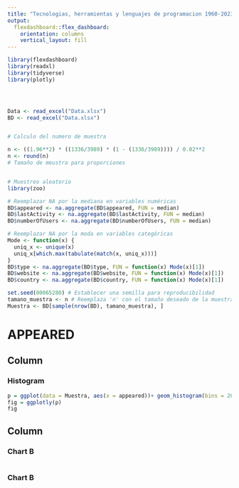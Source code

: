 ```yaml
---
title: "Tecnologias, herramientas y lenguajes de programacion 1960-2023"
output: 
  flexdashboard::flex_dashboard:
    orientation: columns
    vertical_layout: fill
---
```


```r




library(flexdashboard)
library(readxl)
library(tidyverse)
library(plotly)




Data <- read_excel("Data.xlsx")
BD <- read_excel("Data.xlsx")


# Calculo del numero de muestra

n <- ((1.96**2) * ((1336/3989) * (1 - (1336/3989)))) / 0.02**2
n <- round(n)
# Tamaño de meustra para proporciones


# Muestreo aleatorio
library(zoo)

# Reemplazar NA por la mediana en variables numéricas
BD$appeared <- na.aggregate(BD$appeared, FUN = median)
BD$lastActivity <- na.aggregate(BD$lastActivity, FUN = median)
BD$numberOfUsers <- na.aggregate(BD$numberOfUsers, FUN = median)

# Reemplazar NA por la moda en variables categóricas
Mode <- function(x) {
  uniq_x <- unique(x)
  uniq_x[which.max(tabulate(match(x, uniq_x)))]
}
BD$type <- na.aggregate(BD$type, FUN = function(x) Mode(x)[1])
BD$website <- na.aggregate(BD$website, FUN = function(x) Mode(x)[1])
BD$country <- na.aggregate(BD$country, FUN = function(x) Mode(x)[1])

set.seed(00065280) # Establecer una semilla para reproducibilidad
tamano_muestra <- n # Reemplaza 'n' con el tamaño deseado de la muestra
Muestra <- BD[sample(nrow(BD), tamano_muestra), ]

```

APPEARED
==============

Column {data-width=600}
-----------------------------------------------------------------------
### Histogram
```r
p = ggplot(data = Muestra, aes(x = appeared))+ geom_histogram(bins = 20)
fig = ggplotly(p)
fig
```
Column {data-width=400}
--------------
### Chart B

```r

```


### Chart B

```r

```

